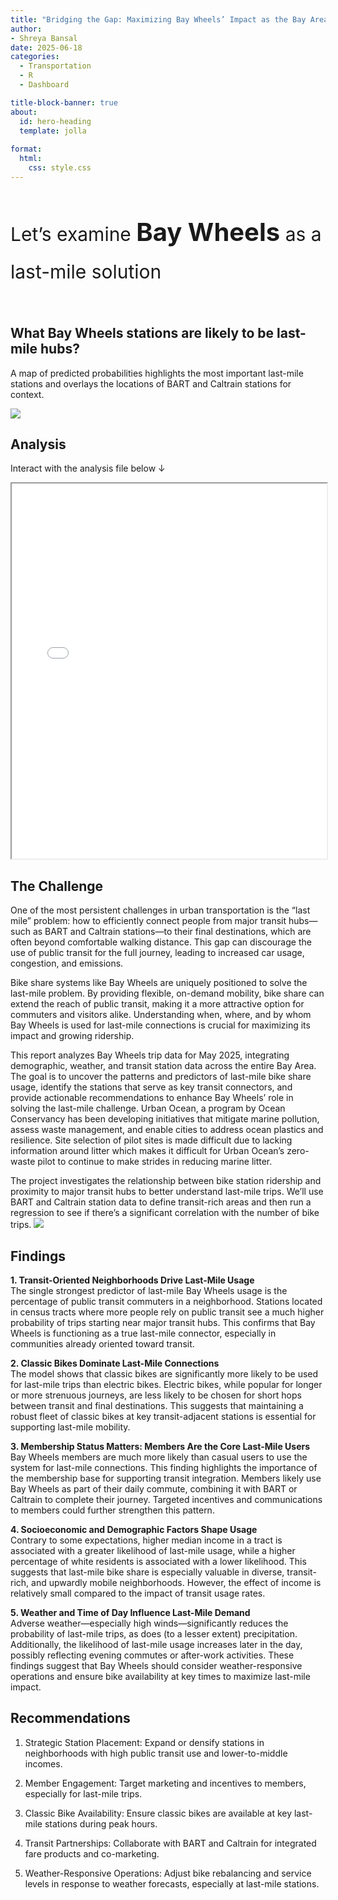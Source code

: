 ```yaml
---
title: "Bridging the Gap: Maximizing Bay Wheels’ Impact as the Bay Area’s Last-Mile Solution"
author:
- Shreya Bansal
date: 2025-06-18
categories:
  - Transportation
  - R
  - Dashboard

title-block-banner: true
about:
  id: hero-heading
  template: jolla
  
format:
  html:
    css: style.css
---
```


<style>
  .centered-container {
    display: flex;
    justify-content: center;
    align-items: center;
 
  }

  .color-changing-text-2 {
    display: inline-block;
    font-size: 40px; 
    font-weight: bold;
  }
</style>

<div class="centered-container" style="font-size: 30px; line-height: 1.8;">
 
Let's examine <span class="color-changing-text-2" id="playText">Bay Wheels</span> as a last-mile solution

<script>
  function changeColor() {
    const playText = document.getElementById('playText');
    const colors = ['#ff00bf','#11111f',  '#ffffff']; 

    let currentIndex = 0;

    setInterval(() => {
      playText.style.color = colors[currentIndex];
      currentIndex = (currentIndex + 1) % colors.length;
    }, 500); 
  }

  document.addEventListener('DOMContentLoaded', changeColor);
</script>

</div>

## What Bay Wheels stations are likely to be last-mile hubs? 
A map of predicted probabilities highlights the most important last-mile stations and overlays the locations of BART and Caltrain stations for context.

![](Lyft_files/figure-html/duration_and_modeling-2.png)

## Analysis
Interact with the analysis file below &darr;

:::{.column-screen}
<iframe src="lyft.html" width="100%" height="600px"></iframe>
:::


## The Challenge
One of the most persistent challenges in urban transportation is the “last mile” problem: how to efficiently connect people from major transit hubs—such as BART and Caltrain stations—to their final destinations, which are often beyond comfortable walking distance. This gap can discourage the use of public transit for the full journey, leading to increased car usage, congestion, and emissions.

Bike share systems like Bay Wheels are uniquely positioned to solve the last-mile problem. By providing flexible, on-demand mobility, bike share can extend the reach of public transit, making it a more attractive option for commuters and visitors alike. Understanding when, where, and by whom Bay Wheels is used for last-mile connections is crucial for maximizing its impact and growing ridership.

This report analyzes Bay Wheels trip data for May 2025, integrating demographic, weather, and transit station data across the entire Bay Area. The goal is to uncover the patterns and predictors of last-mile bike share usage, identify the stations that serve as key transit connectors, and provide actionable recommendations to enhance Bay Wheels’ role in solving the last-mile challenge.
Urban Ocean, a program by Ocean Conservancy has been developing initiatives that mitigate marine pollution, assess waste management, and enable cities to address ocean plastics and resilience. Site selection of pilot sites is made difficult due to lacking information around litter which makes it difficult for Urban Ocean’s zero-waste pilot to continue to make strides in reducing marine litter.





The project investigates the relationship between bike station ridership and proximity to major transit hubs to better understand last-mile trips. We’ll use BART and Caltrain station data to define transit-rich areas and then run a regression to see if there’s a significant correlation with the number of bike trips.
![](Lyft_files/figure-html/transit_proximity_analysis-1.png)

## Findings

<b> 1. Transit-Oriented Neighborhoods Drive Last-Mile Usage </br> </b>
The single strongest predictor of last-mile Bay Wheels usage is the percentage of public transit commuters in a neighborhood. Stations located in census tracts where more people rely on public transit see a much higher probability of trips starting near major transit hubs. This confirms that Bay Wheels is functioning as a true last-mile connector, especially in communities already oriented toward transit.

<b> 2. Classic Bikes Dominate Last-Mile Connections</br></b> 
The model shows that classic bikes are significantly more likely to be used for last-mile trips than electric bikes. Electric bikes, while popular for longer or more strenuous journeys, are less likely to be chosen for short hops between transit and final destinations. This suggests that maintaining a robust fleet of classic bikes at key transit-adjacent stations is essential for supporting last-mile mobility.

<b> 3. Membership Status Matters: Members Are the Core Last-Mile Users<br> </b>
Bay Wheels members are much more likely than casual users to use the system for last-mile connections. This finding highlights the importance of the membership base for supporting transit integration. Members likely use Bay Wheels as part of their daily commute, combining it with BART or Caltrain to complete their journey. Targeted incentives and communications to members could further strengthen this pattern.

<b> 4. Socioeconomic and Demographic Factors Shape Usage</br></b>
Contrary to some expectations, higher median income in a tract is associated with a greater likelihood of last-mile usage, while a higher percentage of white residents is associated with a lower likelihood. This suggests that last-mile bike share is especially valuable in diverse, transit-rich, and upwardly mobile neighborhoods. However, the effect of income is relatively small compared to the impact of transit usage rates.

<b> 5. Weather and Time of Day Influence Last-Mile Demand</br></b>
Adverse weather—especially high winds—significantly reduces the probability of last-mile trips, as does (to a lesser extent) precipitation. Additionally, the likelihood of last-mile usage increases later in the day, possibly reflecting evening commutes or after-work activities. These findings suggest that Bay Wheels should consider weather-responsive operations and ensure bike availability at key times to maximize last-mile impact.


## Recommendations
1. Strategic Station Placement: Expand or densify stations in neighborhoods with high public transit use and lower-to-middle incomes.

2. Member Engagement: Target marketing and incentives to members, especially for last-mile trips.

3. Classic Bike Availability: Ensure classic bikes are available at key last-mile stations during peak hours.

4. Transit Partnerships: Collaborate with BART and Caltrain for integrated fare products and co-marketing.

5. Weather-Responsive Operations: Adjust bike rebalancing and service levels in response to weather forecasts, especially at last-mile stations.

